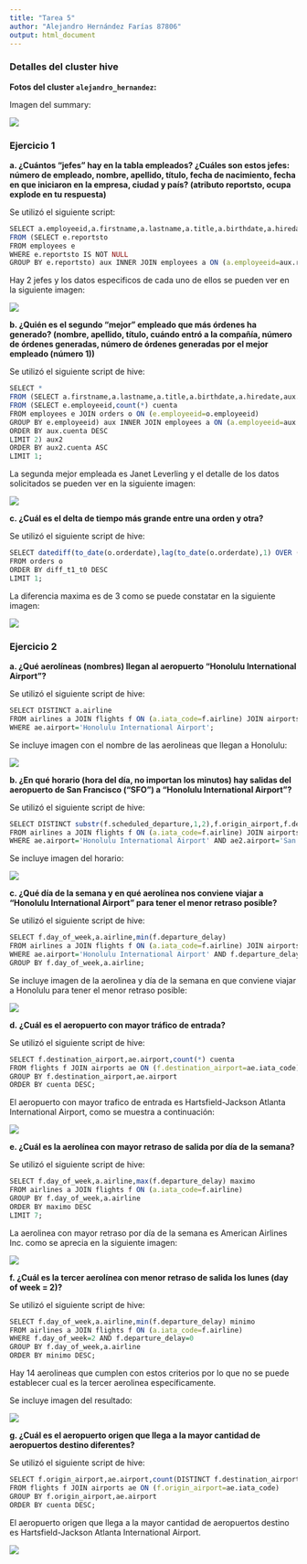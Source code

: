 ```yaml
---
title: "Tarea 5"
author: "Alejandro Hernández Farías 87806"
output: html_document
---
```


### Detalles del cluster hive

__Fotos del cluster `alejandro_hernandez`:__

Imagen del summary:

![](/Users/alex/Documents/Maestria_ciencia_datos/Metodos_gran_escala/tarea_5/cluster.png)



### Ejercicio 1

__a. ¿Cuántos "jefes" hay en la tabla empleados? ¿Cuáles son estos jefes: número de empleado, nombre, apellido, título, fecha de nacimiento, fecha en que iniciaron en la empresa, ciudad y país? (atributo reportsto, ocupa explode en tu respuesta)__

Se utilizó el siguiente script:

```r
SELECT a.employeeid,a.firstname,a.lastname,a.title,a.birthdate,a.hiredate,a.address,a.city,a.country
FROM (SELECT e.reportsto
FROM employees e
WHERE e.reportsto IS NOT NULL
GROUP BY e.reportsto) aux INNER JOIN employees a ON (a.employeeid=aux.reportsto);


```

Hay 2 jefes y los datos especificos de cada uno de ellos se pueden ver en la siguiente imagen:

![](/Users/alex/Documents/Maestria_ciencia_datos/Metodos_gran_escala/tarea_5/ejercicio1a/ejercicio1a.png)




__b. ¿Quién es el segundo "mejor" empleado que más órdenes ha generado? (nombre, apellido, título, cuándo entró a la compañía, número de órdenes generadas, número de órdenes generadas por el mejor empleado (número 1)) __

Se utilizó el siguiente script de hive:

```R
SELECT *
FROM (SELECT a.firstname,a.lastname,a.title,a.birthdate,a.hiredate,aux.cuenta,lag(cuenta,1,0) OVER (ORDER BY cuenta DESC) num1
FROM (SELECT e.employeeid,count(*) cuenta
FROM employees e JOIN orders o ON (e.employeeid=o.employeeid)
GROUP BY e.employeeid) aux INNER JOIN employees a ON (a.employeeid=aux.employeeid)
ORDER BY aux.cuenta DESC
LIMIT 2) aux2
ORDER BY aux2.cuenta ASC
LIMIT 1;
```


La segunda mejor empleada es Janet Leverling y el detalle de los datos solicitados se pueden ver en la siguiente imagen:

![](/Users/alex/Documents/Maestria_ciencia_datos/Metodos_gran_escala/tarea_5/ejercicio1b/ejercicio1b.png)

__c. ¿Cuál es el delta de tiempo más grande entre una orden y otra?__

Se utilizó el siguiente script de hive:

```R
SELECT datediff(to_date(o.orderdate),lag(to_date(o.orderdate),1) OVER (ORDER BY o.orderdate)) diff_t1_t0
FROM orders o
ORDER BY diff_t1_t0 DESC
LIMIT 1;
```


La diferencia maxima es de 3 como se puede constatar en la siguiente imagen:

![](/Users/alex/Documents/Maestria_ciencia_datos/Metodos_gran_escala/tarea_5/ejercicio1c/ejercicio1c.png)

### Ejercicio 2

__a. ¿Qué aerolíneas (nombres) llegan al aeropuerto "Honolulu International Airport"?__


Se utilizó el siguiente script de hive:

```R
SELECT DISTINCT a.airline
FROM airlines a JOIN flights f ON (a.iata_code=f.airline) JOIN airports ae ON (f.destination_airport=ae.iata_code)
WHERE ae.airport='Honolulu International Airport';
```


Se incluye imagen con el nombre de las aerolineas que llegan a Honolulu:

![](/Users/alex/Documents/Maestria_ciencia_datos/Metodos_gran_escala/tarea_5/ejercicio2a/ejercicio2a.png)

__b. ¿En qué horario (hora del día, no importan los minutos) hay salidas del aeropuerto de San Francisco ("SFO") a "Honolulu International Airport"? __

Se utilizó el siguiente script de hive:

```R
SELECT DISTINCT substr(f.scheduled_departure,1,2),f.origin_airport,f.destination_airport
FROM airlines a JOIN flights f ON (a.iata_code=f.airline) JOIN airports ae ON (f.destination_airport=ae.iata_code) JOIN airports ae2 ON (f.origin_airport=ae2.iata_code) 
WHERE ae.airport='Honolulu International Airport' AND ae2.airport='San Francisco International Airport';
```


Se incluye imagen del horario:

![](/Users/alex/Documents/Maestria_ciencia_datos/Metodos_gran_escala/tarea_5/ejercicio2b/ejercicio2b.png)


__c. ¿Qué día de la semana y en qué aerolínea nos conviene viajar a "Honolulu International Airport" para tener el menor retraso posible?__

Se utilizó el siguiente script de hive:

```R
SELECT f.day_of_week,a.airline,min(f.departure_delay)
FROM airlines a JOIN flights f ON (a.iata_code=f.airline) JOIN airports ae ON (f.destination_airport=ae.iata_code) 
WHERE ae.airport='Honolulu International Airport' AND f.departure_delay=0
GROUP BY f.day_of_week,a.airline;

```


Se incluye imagen de la aerolinea y día de la semana en que conviene viajar a Honolulu para tener el menor retraso posible:

![](/Users/alex/Documents/Maestria_ciencia_datos/Metodos_gran_escala/tarea_5/ejercicio2c/ejercicio2c.png)


__d. ¿Cuál es el aeropuerto con mayor tráfico de entrada? __

Se utilizó el siguiente script de hive:

```R
SELECT f.destination_airport,ae.airport,count(*) cuenta
FROM flights f JOIN airports ae ON (f.destination_airport=ae.iata_code) 
GROUP BY f.destination_airport,ae.airport
ORDER BY cuenta DESC;
```


El aeropuerto con mayor trafico de entrada es Hartsfield-Jackson Atlanta International Airport, como se muestra a continuación:

![](/Users/alex/Documents/Maestria_ciencia_datos/Metodos_gran_escala/tarea_5/ejercicio2d/ejercicio2d.png)


__e. ¿Cuál es la aerolínea con mayor retraso de salida por día de la semana?__

Se utilizó el siguiente script de hive:

```R
SELECT f.day_of_week,a.airline,max(f.departure_delay) maximo
FROM airlines a JOIN flights f ON (a.iata_code=f.airline) 
GROUP BY f.day_of_week,a.airline
ORDER BY maximo DESC
LIMIT 7;
```


La aerolinea con mayor retraso por día de la semana es American Airlines Inc. como se aprecia en la siguiente imagen:

![](/Users/alex/Documents/Maestria_ciencia_datos/Metodos_gran_escala/tarea_5/ejercicio2e/ejercicio2e.png)


__f. ¿Cuál es la tercer aerolínea con menor retraso de salida los lunes (day of week = 2)?__

Se utilizó el siguiente script de hive:

```R
SELECT f.day_of_week,a.airline,min(f.departure_delay) minimo
FROM airlines a JOIN flights f ON (a.iata_code=f.airline) 
WHERE f.day_of_week=2 AND f.departure_delay=0
GROUP BY f.day_of_week,a.airline
ORDER BY minimo DESC;

```

Hay 14 aerolineas que cumplen con estos criterios por lo que no se puede establecer cual es la tercer aerolinea específicamente.

Se incluye imagen del resultado:

![](/Users/alex/Documents/Maestria_ciencia_datos/Metodos_gran_escala/tarea_5/ejercicio2f/ejercicio2f.png)


__g. ¿Cuál es el aeropuerto origen que llega a la mayor cantidad de aeropuertos destino diferentes?__

Se utilizó el siguiente script de hive:

```R
SELECT f.origin_airport,ae.airport,count(DISTINCT f.destination_airport) cuenta
FROM flights f JOIN airports ae ON (f.origin_airport=ae.iata_code) 
GROUP BY f.origin_airport,ae.airport
ORDER BY cuenta DESC;
```


El aeropuerto origen que llega a la mayor cantidad de aeropuertos destino es Hartsfield-Jackson Atlanta International Airport.

![](/Users/alex/Documents/Maestria_ciencia_datos/Metodos_gran_escala/tarea_5/ejercicio2g/ejercicio2g.png)

